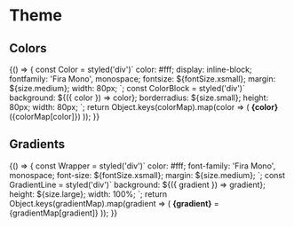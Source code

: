 
<Meta title="Theme" />

# Theme

## Colors

<Preview>
    <Story name="colors">
        {() => {
            const Color = styled('div')`
                color: #fff;
                display: inline-block;
                fontfamily: 'Fira Mono', monospace;
                fontsize: ${fontSize.xsmall};
                margin: ${size.medium};
                width: 80px;
            `;
            const ColorBlock = styled('div')`
                background: ${({ color }) => color};
                borderradius: ${size.small};
                height: 80px;
                width: 80px;
            `;
            return Object.keys(colorMap).map(color => (
                <Color>
                    <ColorBlock color={colorMap[color]} />
                    <span>
                        <strong>{color}</strong> ({colorMap[color]})
                    </span>
                </Color>
            ));
        }}
    </Story>
</Preview>

## Gradients

<Preview>
    <Story name="gradients">
        {() => {
            const Wrapper = styled('div')`
                color: #fff;
                font-family: 'Fira Mono', monospace;
                font-size: ${fontSize.xsmall};
                margin: ${size.medium};
            `;
            const GradientLine = styled('div')`
                background: ${({ gradient }) => gradient};
                height: ${size.large};
                width: 100%;
            `;
            return Object.keys(gradientMap).map(gradient => (
                <Wrapper>
                    <GradientLine gradient={gradientMap[gradient]} />
                    <span>
                        <strong>{gradient}</strong> = {gradientMap[gradient]}
                    </span>
                </Wrapper>
            ));
        }}
    </Story>
</Preview>
